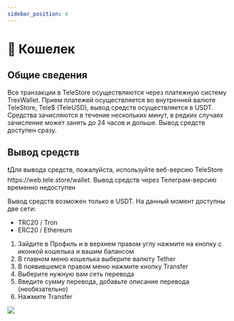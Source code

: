 ```yaml
---
sidebar_position: 4
---
```


# 👛 Кошелек

## Общие сведения

Все транзакции в TeleStore осуществляются через платежную систему TrexWallet. Прием платежей осуществляется во внутренней валюте TeleStore, Tele$ (TeleUSD), вывод средств осуществляется в USDT.
Средства зачисляются в течение нескольких минут, в редких случаях зачисление может занять до 24 часов и дольше. Вывод средств доступен сразу.

## Вывод средств

<div class="important">❗Для вывода средств, пожалуйста, используйте веб-версию TeleStore https://web.tele.store/wallet. Вывод средств через Телеграм-версию временно недоступен</div>

Вывод средств возможен только в USDT. На данный момент доступны две сети:
- TRC20 / Tron
- ERC20 / Ethereum

1. Зайдите в <span className="button">Профиль</span> и в верхнем правом углу нажмите на кнопку с иконкой кошелька и вашим балансом
2. В главном меню кошелька выберите валюту <span className="button">Tether</span>
3. В появившемся правом меню нажмите кнопку <span className="button">Transfer</span>
4. Выберите нужную вам сеть перевода
5. Введите сумму перевода, добавьте описание перевода (необязательно)
6. Нажмите <span className="button">Transfer</span>

![](/img/docs/wallet-01.png)
